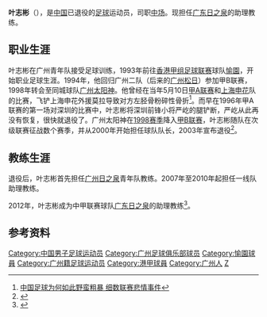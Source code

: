 {{Football player infobox
| playername = 叶志彬
| fullname = 叶志彬
| englishfullname = Ye Zhibin
| countryofbirth = {{CHN}}
| cityofbirth = [[广东|广东]][[广州|广州]]
| dateofbirth = {{birth date and age|1972|7|12}}
| height = {{height|m=1.77}}
| position = [[中场|中场]]
| currentclub = [[广东日之泉|广东日之泉]]
| clubnumber = 
| youthyears = 
| youthclubs = 广州队
| years = 1993-1994<br>1994-1997<br>1998-2003
| clubs = [[愉園體育會|愉園]]<br>[[广州松日|广州松日]]<br>[[广州足球俱乐部|广州香雪]]
| caps(goals) = 
| nationalyears = 
| nationalteam = 
| nationalcaps(goals) =
| manageryears = 2004-2006 <br> 2007-2010 <br> 2010 <br> 2011 <br> 2012-
| managerclubs = [[广州足球俱乐部|广州日之泉]]青年队 <br> [[广州恒大足球俱乐部|广州医药]](助理教练) <br> [[广州恒大足球俱乐部|广州恒大]]青年队(助理教练) <br> 广州城运队 <br> [[广东日之泉|广东日之泉]](助理教练)
| pcupdate =  |
| ntupdate =  |
|}}

'''叶志彬'''（{{bd|1972年|7月12日|catIdx=Y}}），是[[中国|中国]]已退役的[[足球|足球]]运动员，司职[[中场|中场]]。现担任[[广东日之泉|广东日之泉]]的助理教练。

==职业生涯==
叶志彬在广州青年队接受足球训练，1993年前往[[香港甲组足球联赛|香港甲组足球联赛]]球队[[愉園體育會|愉園]]，开始职业足球生涯。1994年，他回归广州二队（后来的[[广州松日|广州松日]]）参加甲B联赛，1998年转会至同城球队[[广州足球俱乐部|广州太阳神]]。他曾经在当年5月10日[[中国足球甲A联赛|甲A联赛]]和[[上海申花|上海申花]]队的比赛，飞铲上海申花外援莫拉导致对方左胫骨粉碎性骨折<ref>[http://news.hainan.net/newshtml/2006w8r22/120109f0.htm 中国足球为何如此野蛮粗暴 细数联赛悲情事件]{{dead link|date=2017年12月 |bot=InternetArchiveBot |fix-attempted=yes }}</ref>。而早在1996年甲A联赛的第一场对深圳的比赛中，叶志彬将深圳前锋小将严屹的腿铲断，严屹从此再没有恢复，很快就退役了。广州太阳神在[[1998年中国足球甲A联赛|1998赛季]]降入[[中国足球甲B联赛|甲B联赛]]，叶志彬随队在次级联赛征战数个赛季，并从2000年开始担任球队队长，2003年宣布退役<ref>{{Cite web |url=http://gzsoccer.dayoo.com/gb/content/2004-01/02/content_1354425.htm |title=香雪军心不稳 |accessdate=2010-03-23 |archive-date=2004-12-16 |archive-url=https://web.archive.org/web/20041216031137/http://gzsoccer.dayoo.com/gb/content/2004-01/02/content_1354425.htm |dead-url=yes }}</ref>。

==教练生涯==
退役后，叶志彬首先担任[[广州足球俱乐部|广州日之泉]]青年队教练。2007年至2010年起担任一线队助理教练。

2012年，叶志彬成为中甲联赛球队[[广东日之泉|广东日之泉]]的助理教练<ref>{{Cite web |url=http://sports.qq.com/a/20120102/000348.htm |title=日之泉新帅欲亲自挑外援 多名恒大球员将加盟 |accessdate=2012-01-03 |archive-date=2012-04-04 |archive-url=https://web.archive.org/web/20120404135920/http://sports.qq.com/a/20120102/000348.htm |dead-url=no }}</ref>。

==参考资料==
{{Reflist}}

{{start box}}
{{succession box|3=[[广州足球俱乐部|广州足球俱乐部]]队长|1=[[谭恩德|谭恩德]]|2=[[李志海|李志海]]|4=2000年-2003年}}
{{end box}}

{{1998年广州太阳神名单}}
{{1999年广州太阳神名单}}
{{2000年广州太阳神名单}}
{{2001年广州吉利名单}}
{{2002年广州香雪名单}}
{{2003年广州香雪名单}}

{{DEFAULTSORT:Ye Zhibin}}
[[Category:中国男子足球运动员|Category:中国男子足球运动员]]
[[Category:广州足球俱乐部球员|Category:广州足球俱乐部球员]]
[[Category:愉園球員|Category:愉園球員]]
[[Category:广州籍足球运动员|Category:广州籍足球运动员]]
[[Category:港甲球員|Category:港甲球員]]
[[Category:广州人|Category:广州人]]
[[Category:葉姓|Z]]